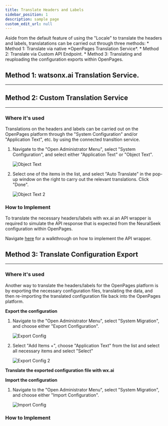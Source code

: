 ```yaml
---
title: Translate Headers and Labels
sidebar_position: 1
description: sample page
custom_edit_url: null
---
```


<div style={{ borderBottom: '1px solid #000', marginTop: '20px', marginBottom: '20px' }}></div>
Aside from the default feature of using the "Locale" to translate the headers and labels, translatations can be carried out through three methods:
* Method 1: Translate via native *OpenPages Translation Service*.
* Method 2: Translate via Custom API Endpoint.
* Method 3: Translating and reuploading the configuration exports within OpenPages.

## Method 1: watsonx.ai Translation Service.
--------



## Method 2: Custom Translation Service
--------

### Where it's used

Translations on the headers and labels can be carried out on the OpenPages platform through the "System Configuration" and/or "Application Text", etc. by using the connected transltion service.

1. Navigate to the "Open Administrator Menu", select "System Configuration", and select either "Application Text" or "Object Text".

    ![Object Text](https://media.github.ibm.com/user/386696/files/1a50c0d2-bb16-43ab-838a-a0549091a235)

2. Select one of the items in the list, and select "Auto Translate" in the pop-up window on the right to carry out the relevant translations. Click "Done".

    ![Object Text 2](https://media.github.ibm.com/user/386696/files/72a643bc-1d3d-4605-acbb-89f12632b410)


### How to Implement

To translate the necessary headers/labels with wx.ai an API wrapper is required to simulate the API response that is expected from the NeuralSeek configuration within OpenPages.

Navigate [here](https://cloud.ibm.com/resources) for a walkthrough on how to implement the API wrapper.


## Method 3: Translate Configuration Export
--------

### Where it's used

Another way to translate the headers/labels for the OpenPages platform is by exporting the necessary configuration files, translating the data, and then re-importing the translated configuration file back into the OpenPages platform.

**Export the configuration**
1. Navigate to the "Open Administrator Menu", select "System Migration", and choose either "Export Configuration".

    ![Export Config](https://media.github.ibm.com/user/386696/files/6b8437d7-0b39-42bc-8f0e-ccdc83bb8f7c)
2. Select "Add Items +", choose "Application Text" from the list and select all necessary items and select "Select"

    ![Export Config 2](https://media.github.ibm.com/user/386696/files/f32ccb19-cd94-443a-8b50-0d77e84fede2)

**Translate the exported configuration file with wx.ai**

**Import the configuration**
1. Navigate to the "Open Administrator Menu", select "System Migration", and choose either "Import Configuration".

    ![Import Config](https://media.github.ibm.com/user/386696/files/6b8437d7-0b39-42bc-8f0e-ccdc83bb8f7c)

### How to Implement

